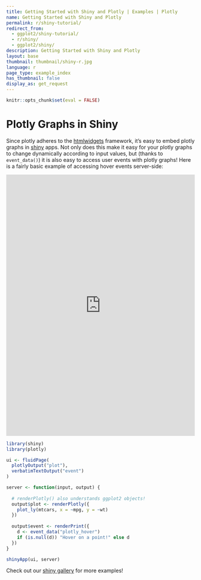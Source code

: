```yaml
---
title: Getting Started with Shiny and Plotly | Examples | Plotly
name: Getting Started with Shiny and Plotly
permalink: r/shiny-tutorial/
redirect_from:
  - ggplot2/shiny-tutorial/
  - r/shiny/
  - ggplot2/shiny/
description: Getting Started with Shiny and Plotly
layout: base
thumbnail: thumbnail/shiny-r.jpg
language: r
page_type: example_index
has_thumbnail: false
display_as: get_request
---
```


```r
knitr::opts_chunk$set(eval = FALSE)
```

# Plotly Graphs in Shiny

Since plotly adheres to the [htmlwidgets](http://www.htmlwidgets.org/) framework, it's easy to embed plotly graphs in [shiny](http://shiny.rstudio.com/) apps. Not only does this make it easy for your plotly graphs to change dynamically according to input values, but (thanks to `event_data()`) it is also easy to access user events with plotly graphs! Here is a fairly basic example of accessing hover events server-side:

<iframe src="https://plotly.shinyapps.io/Movies" width="100%" height=700 scrolling="no" seamless="seamless" style="border: none"></iframe>

```r
library(shiny)
library(plotly)

ui <- fluidPage(
  plotlyOutput("plot"),
  verbatimTextOutput("event")
)

server <- function(input, output) {
  
  # renderPlotly() also understands ggplot2 objects!
  output$plot <- renderPlotly({
    plot_ly(mtcars, x = ~mpg, y = ~wt)
  })
  
  output$event <- renderPrint({
    d <- event_data("plotly_hover")
    if (is.null(d)) "Hover on a point!" else d
  })
}

shinyApp(ui, server)
```

Check out our [shiny gallery](https://plot.ly/r/shiny-gallery/) for more examples!